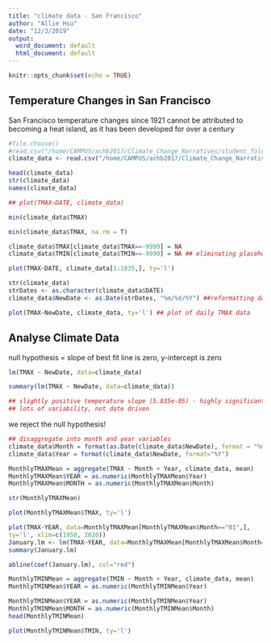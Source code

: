 ```yaml
---
title: "climate data - San Francisco"
author: "Allie Hsu"
date: "12/3/2019"
output:
  word_document: default
  html_document: default
---
```


```r
knitr::opts_chunk$set(echo = TRUE)
```

## Temperature Changes in San Francisco

San Francisco temperature changes since 1921 cannot be attributed to becoming a heat island, as it has been developed for over a century

```r
#file.choose()
#read.csv("/home/CAMPUS/achb2017/Climate_Change_Narratives/student_folders/Hsu/AllieHsu_SanFrancisco_Data.csv")
climate_data <- read.csv("/home/CAMPUS/achb2017/Climate_Change_Narratives/student_folders/Hsu/AllieHsu_SanFrancisco_Data.csv")

head(climate_data)
str(climate_data)
names(climate_data)

## plot(TMAX~DATE, climate_data)

min(climate_data$TMAX)  

min(climate_data$TMAX, na.rm = T)

climate_data$TMAX[climate_data$TMAX==-9999] = NA
climate_data$TMIN[climate_data$TMIN==-9999] = NA ## eliminating placeholders which will skew our averages

plot(TMAX~DATE, climate_data[1:1835,], ty='l')

str(climate_data)
strDates <- as.character(climate_data$DATE)
climate_data$NewDate <- as.Date(strDates, "%m/%d/%Y") ##reformatting dates - NewDate

plot(TMAX~NewDate, climate_data, ty='l') ## plot of daily TMAX data


```

## Analyse Climate Data

null hypothesis = slope of best fit line is zero, y-intercept is zero

```r

lm(TMAX ~ NewDate, data=climate_data)


```

``` r

summary(lm(TMAX ~ NewDate, data=climate_data))

## slightly positive temperature slope (5.835e-05) - highly significant (2e-16 - is much less than 0.05)
## lots of variability, not date driven

```

we reject the null hypothesis! 

``` r

## disaggregate into month and year variables
climate_data$Month = format(as.Date(climate_data$NewDate), format = "%m")
climate_data$Year = format(climate_data$NewDate, format="%Y")

MonthlyTMAXMean = aggregate(TMAX ~ Month + Year, climate_data, mean)
MonthlyTMAXMean$YEAR = as.numeric(MonthlyTMAXMean$Year)
MonthlyTMAXMean$MONTH = as.numeric(MonthlyTMAXMean$Month)

str(MonthlyTMAXMean)

plot(MonthlyTMAXMean$TMAX, ty='l')

```

``` r

plot(TMAX~YEAR, data=MonthlyTMAXMean[MonthlyTMAXMean$Month=="01",],
ty='l', xlim=c(1950, 2020))
January.lm <- lm(TMAX~YEAR, data=MonthlyTMAXMean[MonthlyTMAXMean$Month=="01",])
summary(January.lm)

abline(coef(January.lm), col="red")
```



``` r

MonthlyTMINMean = aggregate(TMIN ~ Month + Year, climate_data, mean)
MonthlyTMINMean$YEAR = as.numeric(MonthlyTMINMean$Year)

MonthlyTMINMean$YEAR = as.numeric(MonthlyTMINMean$Year)
MonthlyTMINMean$MONTH = as.numeric(MonthlyTMINMean$Month)
head(MonthlyTMINMean)

plot(MonthlyTMINMean$TMIN, ty='l')


```















